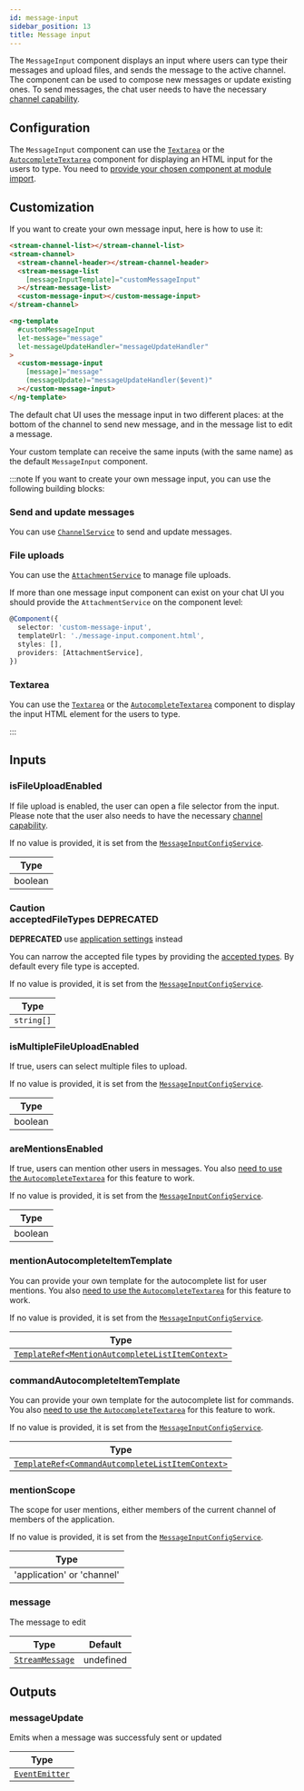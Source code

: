 ```yaml
---
id: message-input
sidebar_position: 13
title: Message input
---
```


The `MessageInput` component displays an input where users can type their messages and upload files, and sends the message to the active channel. The component can be used to compose new messages or update existing ones. To send messages, the chat user needs to have the necessary [channel capability](https://getstream.io/chat/docs/javascript/channel_capabilities/?language=javascript).

## Configuration

The `MessageInput` component can use the [`Textarea`](./textarea.mdx) or the [`AutocompleteTextarea`](./autocomplete-textarea.mdx) component for displaying an HTML input for the users to type. You need to [provide your chosen component at module import](../concepts/opt-in-architecture.mdx).

## Customization

If you want to create your own message input, here is how to use it:

```html
<stream-channel-list></stream-channel-list>
<stream-channel>
  <stream-channel-header></stream-channel-header>
  <stream-message-list
    [messageInputTemplate]="customMessageInput"
  ></stream-message-list>
  <custom-message-input></custom-message-input>
</stream-channel>

<ng-template
  #customMessageInput
  let-message="message"
  let-messageUpdateHandler="messageUpdateHandler"
>
  <custom-message-input
    [message]="message"
    (messageUpdate)="messageUpdateHandler($event)"
  ></custom-message-input>
</ng-template>
```

The default chat UI uses the message input in two different places: at the bottom of the channel to send new message, and in the message list to edit a message.

Your custom template can receive the same inputs (with the same name) as the default `MessageInput` component.

:::note
If you want to create your own message input, you can use the following building blocks:

### Send and update messages

You can use [`ChannelService`](../services/channel.mdx) to send and update messages.

### File uploads

You can use the [`AttachmentService`](../services/attachment.mdx) to manage file uploads.

If more than one message input component can exist on your chat UI you should provide the `AttachmentService` on the component level:

```typescript
@Component({
  selector: 'custom-message-input',
  templateUrl: './message-input.component.html',
  styles: [],
  providers: [AttachmentService],
})
```

### Textarea

You can use the [`Textarea`](./textarea.mdx) or the [`AutocompleteTextarea`](./autocomplete-textarea.mdx) component to display the input HTML element for the users to type.

:::

## Inputs

### isFileUploadEnabled

If file upload is enabled, the user can open a file selector from the input. Please note that the user also needs to have the necessary [channel capability](https://getstream.io/chat/docs/javascript/channel_capabilities/?language=javascript).

If no value is provided, it is set from the [`MessageInputConfigService`](../services/message-input-config.mdx).

| Type    |
| ------- |
| boolean |

### <div class="label caution basic">Caution</div> acceptedFileTypes **DEPRECATED**

**DEPRECATED** use [application settings](https://getstream.io/chat/docs/javascript/app_setting_overview/?language=javascript#file-uploads) instead

You can narrow the accepted file types by providing the [accepted types](https://developer.mozilla.org/en-US/docs/Web/HTML/Element/input/file#accept). By default every file type is accepted.

If no value is provided, it is set from the [`MessageInputConfigService`](../services/message-input-config.mdx).

| Type       |
| ---------- |
| `string[]` |

### isMultipleFileUploadEnabled

If true, users can select multiple files to upload.

If no value is provided, it is set from the [`MessageInputConfigService`](../services/message-input-config.mdx).

| Type    |
| ------- |
| boolean |

### areMentionsEnabled

If true, users can mention other users in messages. You also [need to use the `AutocompleteTextarea`](../concepts/opt-in-architecure.mdx) for this feature to work.

If no value is provided, it is set from the [`MessageInputConfigService`](../services/message-input-config.mdx).

| Type    |
| ------- |
| boolean |

### mentionAutocompleteItemTemplate

You can provide your own template for the autocomplete list for user mentions. You also [need to use the `AutocompleteTextarea`](../concepts/opt-in-architecure.mdx) for this feature to work.

If no value is provided, it is set from the [`MessageInputConfigService`](../services/message-input-config.mdx).

| Type                                                                                                                                                               |
| ------------------------------------------------------------------------------------------------------------------------------------------------------------------ |
| [`TemplateRef<MentionAutcompleteListItemContext>`](<(https://github.com/GetStream/stream-chat-angular/blob/master/projects/stream-chat-angular/src/lib/types.ts)>) |

### commandAutocompleteItemTemplate

You can provide your own template for the autocomplete list for commands. You also [need to use the `AutocompleteTextarea`](../concepts/opt-in-architecure.mdx) for this feature to work.

If no value is provided, it is set from the [`MessageInputConfigService`](../services/message-input-config.mdx).

| Type                                                                                                                                                               |
| ------------------------------------------------------------------------------------------------------------------------------------------------------------------ |
| [`TemplateRef<CommandAutcompleteListItemContext>`](<(https://github.com/GetStream/stream-chat-angular/blob/master/projects/stream-chat-angular/src/lib/types.ts)>) |

### mentionScope

The scope for user mentions, either members of the current channel of members of the application.

If no value is provided, it is set from the [`MessageInputConfigService`](../services/message-input-config.mdx).

| Type                       |
| -------------------------- |
| 'application' or 'channel' |

### message

The message to edit

| Type                                           | Default   |
| ---------------------------------------------- | --------- |
| [`StreamMessage`](../types/stream-message.mdx) | undefined |

## Outputs

### messageUpdate

Emits when a message was successfuly sent or updated

| Type                                                       |
| ---------------------------------------------------------- |
| [`EventEmitter`](https://angular.io/api/core/EventEmitter) |

